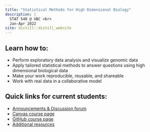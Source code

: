 ```yaml
---
title: "Statistical Methods for High Dimensional Biology"
description: |
  STAT 540 @ UBC <br>
  Jan-Apr 2022
site: distill::distill_website
---
```


## Learn how to:  
* Perform exploratory data analysis and visualize genomic data  
* Apply tailored statistical methods to answer questions using high dimensional biological data  
* Make your work reproducible, reusable, and shareable  
* Work with real data in a collaborative model  

## Quick links for current students:

* [Announcements & Discussion forum](https://github.com/STAT540-UBC-2022/Discussion/issues)
* [Canvas course page](https://canvas.ubc.ca/courses/82590)
* [GitHub course page](https://github.com/STAT540-UBC-2022)
* [Additional resources](syllabus.html#prerequisites-and-resources)